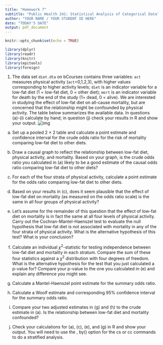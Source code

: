 ```yaml
---
title: "Homework 7"
subtitle: "Public Health 241: Statistical Analysis of Categorical Data"
author: "YOUR NAME / YOUR STUDENT ID HERE"
date: "TODAY'S DATE"
output: pdf_document
---
```


```r
knitr::opts_chunk$set(echo = TRUE)
```

```r
library(dplyr)
library(readr)
library(knitr)
library(epitools)
library(foreign)

```

1. The data set `diet.dta` on bCourses contains three variables: `act` measures physical activity (`act`=0,1,2,3), with higher values corresponding to higher activity levels; `diet` is an indicator variable for a low-fat diet (1 = low-fat diet, 0 = other diet); `mort` is an indicator variable for death by the end of the study (1= dead, 0 = alive). We are interested in studying the effect of low-fat diet on all-cause mortality, but are concerned that the relationship might be confounded by physical activity. The table below summarizes the available data. In questions (a)-(i) calculate by hand; in question (j) check your results in R and show your output.
![img](data/actvmort.png) 


(a) Set up a pooled 2 × 2 table and calculate a point estimate and confidence interval for the crude odds ratio for the risk of mortality comparing low-fat diet to other diets.
\newpage

(b) Draw a causal graph to reflect the relationship between low-fat diet, physical activity, and mortality. Based on your graph, is the crude odds ratio you calculated in (a) likely to be a good estimate of the causal odds ratio comparing low-fat diet to other diets?
\vspace{180pt}

(c) For each of the four strata of physical activity, calculate a point estimate for the odds ratio comparing low-fat diet to other diets.
\vspace{180pt}

(d) Based on your results in (c), does it seem plausible that the effect of low-fat diet on mortality (as measured on the odds ratio scale) is the same in all four groups of physical activity?
\newpage

(e) Let’s assume for the remainder of this question that the effect of low-fat diet on mortality is in fact the same at all four levels of physical activity. Carry out the Cochran-Mantel-Haenszel test to evaluate the null hypothesis that low-fat diet is not associated with mortality in any of the four strata of physical activity. What is the alternative hypothesis of this test? What is your conclusion?
\newpage

(f) Calculate an individual $\chi^2$-statistic for testing independence between low-fat diet and mortality in each stratum. Compare the sum of these four statistics against a $\chi^2$ distribution with four degrees of freedom. What is the alternative hypothesis for the test that you just calculated a p-value for? Compare your p-value to the one you calculated in (e) and explain any difference you might see.
\vspace{200pt}

(g) Calculate a Mantel-Haenszel point estimate for the summary odds ratio.
\vspace{200pt}

(h) Calculate a Woolf estimate and corresponding 95% confidence interval for the summary odds ratio.
\vspace{200pt}

(i) Compare your two adjusted estimates in (g) and (h) to the crude estimate in (a). Is the relationship between low-fat diet and mortality confounded?
\newpage

(j) Check your calculations for (a), (c), (e), and (g) in R and show your output. You will need to use the , by() option for the cs or cc commands to do a stratified analysis.
